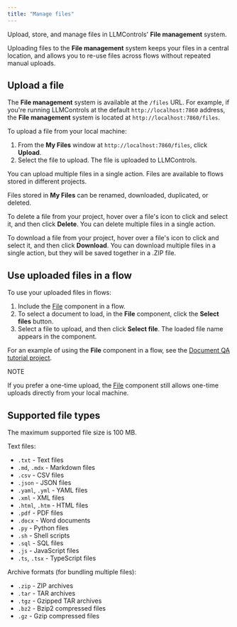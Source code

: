 ```yaml
---
title: "Manage files"
---
```


Upload, store, and manage files in LLMControls' **File management** system.

Uploading files to the **File management** system keeps your files in a central location, and allows you to re-use files across flows without repeated manual uploads.

## **Upload a file**

The **File management** system is available at the `/files` URL. For example, if you're running LLMControls at the default `http://localhost:7860` address, the **File management** system is located at `http://localhost:7860/files`.

To upload a file from your local machine:

1. From the **My Files** window at `http://localhost:7860/files`, click **Upload**.
2. Select the file to upload. The file is uploaded to LLMControls.

You can upload multiple files in a single action. Files are available to flows stored in different projects.

Files stored in **My Files** can be renamed, downloaded, duplicated, or deleted.

To delete a file from your project, hover over a file's icon to click and select it, and then click **Delete**. You can delete multiple files in a single action.

To download a file from your project, hover over a file's icon to click and select it, and then click **Download**. You can download multiple files in a single action, but they will be saved together in a .ZIP file.

## **Use uploaded files in a flow**[**​**](https://docs.langflow.org/concepts-file-management#use-uploaded-files-in-a-flow)

To use your uploaded files in flows:

1. Include the [File](https://devrel.mintlify.app/Components/Data#file) component in a flow.
2. To select a document to load, in the **File** component, click the **Select files** button.
3. Select a file to upload, and then click **Select file**. The loaded file name appears in the component.

For an example of using the **File** component in a flow, see the [Document QA tutorial project](/Templates/DocumentQA).

<Note>
  NOTE

  If you prefer a one-time upload, the [<u>File</u>](https://devrel.mintlify.app/Components/Data#file) component still allows one-time uploads directly from your local machine.
</Note>

## **Supported file types**[**​**](https://docs.langflow.org/concepts-file-management#supported-file-types)

The maximum supported file size is 100 MB.

Text files:

- `.txt` - Text files
- `.md`, `.mdx` - Markdown files
- `.csv` - CSV files
- `.json` - JSON files
- `.yaml`, `.yml` - YAML files
- `.xml` - XML files
- `.html`, `.htm` - HTML files
- `.pdf` - PDF files
- `.docx` - Word documents
- `.py` - Python files
- `.sh` - Shell scripts
- `.sql` - SQL files
- `.js` - JavaScript files
- `.ts`, `.tsx` - TypeScript files

Archive formats (for bundling multiple files):

- `.zip` - ZIP archives
- `.tar` - TAR archives
- `.tgz` - Gzipped TAR archives
- `.bz2` - Bzip2 compressed files
- `.gz` - Gzip compressed files